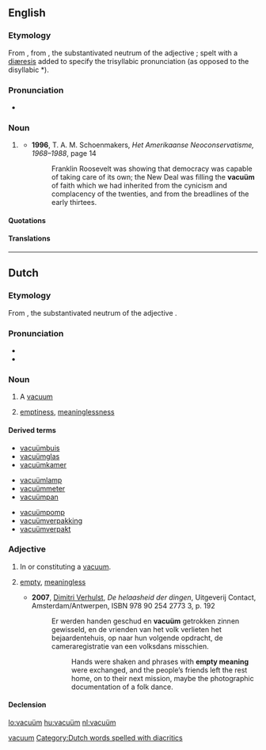 {{also|vacuum}}
==English==

===Etymology===
From {{etyl|nl|en}} {{term|vacuüm|lang=nl}}, from {{etyl|la|en}} {{term|vacuum}}, the substantivated neutrum of the adjective {{term|vacuus||empty|lang=la}}; spelt with a [[diæresis]] added to specify the trisyllabic pronunciation {{IPAchar|[ˈvæ.kjuː.əm̩̩]}} (as opposed to the disyllabic *{{IPAchar|[ˈvæ.kjuːm̩̩]}}).

===Pronunciation===
* {{IPA|/ˈvækjuːəm/}}

===Noun===
{{en-noun|vacua}}

# {{rare|chiefly|Netherlands|lang=en}} {{alternative spelling of|vacuum#English|vacuum|lang=en}}
#* '''1996''', T. A. M. Schoenmakers, ''Het Amerikaanse Neoconservatisme, 1968–1988'', page 14
#*: Franklin Roosevelt was showing that democracy was capable of taking care of its own; the New Deal was filling the '''vacuüm''' of faith which we had inherited from the cynicism and complacency of the twenties, and from the breadlines of the early thirtees.

====Quotations====
{{seecites}}

====Translations====
{{trans-see|vacuum}}

[[Category:English terms spelled with Ü|vacuum]]

----

==Dutch==

===Etymology===
From {{etyl|la|nl}} {{term|vacuum|lang=la}}, the substantivated neutrum of the adjective {{term|vacuus||empty|lang=la}}.

===Pronunciation===
* {{IPA|/ˈva.ky.ym/|lang=nl}}
* {{hyphenation|va|cu|um}}

===Noun===
{{nl-noun2|n|stem=vacu|üms|pl2=a|ümpje}}

# A [[vacuum]]
# {{figuratively}} [[emptiness]], [[meaninglessness]]

====Derived terms====
{{top3}}
* [[vacuümbuis]]
* [[vacuümglas]]
* [[vacuümkamer]]
{{mid3}}
* [[vacuümlamp]]
* [[vacuümmeter]]
* [[vacuümpan]]
{{mid3}}
* [[vacuümpomp]]
* [[vacuümverpakking]]
* [[vacuümverpakt]] 
{{bottom}}

===Adjective===
{{nl-adj|-}}

# In or constituting a [[vacuum]].
# {{figuratively}} [[empty]], [[meaningless]]
#* '''2007''', [[w:Dimitri Verhulst|Dimitri Verhulst]], ''De helaasheid der dingen'', Uitgeverij Contact, Amsterdam/Antwerpen, ISBN 978 90 254 2773 3, p. 192
#*: Er werden handen geschud en '''vacuüm''' getrokken zinnen gewisseld, en de vrienden van het volk verlieten het bejaardentehuis, op naar hun volgende opdracht, de cameraregistratie van een volksdans misschien.
#*:: Hands were shaken and phrases with '''empty meaning''' were exchanged, and the people’s friends left the rest home, on to their next mission, maybe the photographic documentation of a folk dance.

====Declension====
{{nl-decl-adj-nc|2=-}}

[[Category:Dutch words spelled with diacritics]]

[[lo:vacuüm]]
[[hu:vacuüm]]
[[nl:vacuüm]]